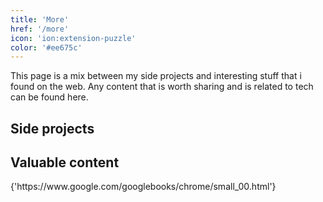 ```yaml
---
title: 'More'
href: '/more'
icon: 'ion:extension-puzzle'
color: '#ee675c'
---
```



This page is a mix between my side projects and interesting stuff that i found on the web. Any content that is worth sharing and is related to tech can be found here.

## Side projects

<ContentLinkedLocation title="Rick & Morty Database" icon="file:/projects/rick-and-morty-database/logo.png">
  <SocialLink name="live-preview" href="https://rick-and-morty.sobekcore.com" />
  <SocialLink name="github" href="https://github.com/sobekcore/rick-and-morty-db" />
</ContentLinkedLocation>

<ContentLinkedLocation title="Array Visualizer" icon="file:/projects/array-visualizer/logo.png">
  <SocialLink name="live-preview" href="https://arrays.sobekcore.com" />
  <SocialLink name="github" href="https://github.com/sobekcore/array-visualizer" />
</ContentLinkedLocation>

## Valuable content

<ContentLinkedLocation title="Google Chrome Comics" icon="ion:link">
  <BaseLink href="https://www.google.com/googlebooks/chrome/small_00.html">
    {'https://www.google.com/googlebooks/chrome/small_00.html'}
  </BaseLink>
</ContentLinkedLocation>
